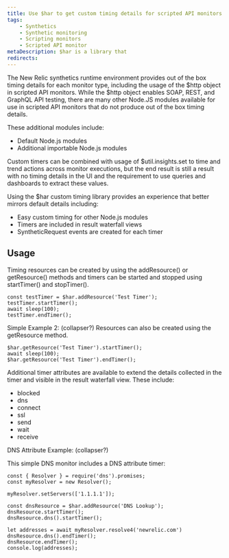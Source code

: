 ```yaml
---
title: Use $har to get custom timing details for scripted API monitors
tags:
    - Synthetics
    - Synthetic monitoring
    - Scripting monitors
    - Scripted API monitor
metaDescription: $har is a library that 
redirects:
---
```


The New Relic synthetics runtime environment provides out of the box timing details for each monitor type, including the usage of the $http object in scripted API monitors. While the $http object enables SOAP, REST, and GraphQL API testing, there are many other Node.JS modules available for use in scripted API monitors that do not produce out of the box timing details.

These additional modules include:

* Default Node.js modules
* Additional importable Node.js modules

Custom timers can be combined with usage of $util.insights.set to time and trend actions across monitor executions, but the end result is still a result with no timing details in the UI and the requirement to use queries and dashboards to extract these values.

Using the $har custom timing library provides an experience that better mirrors default details including:

* Easy custom timing for other Node.js modules
* Timers are included in result waterfall views
* SyntheticRequest events are created for each timer

## Usage

Timing resources can be created by using the addResource() or getResource() methods and timers can be started and stopped using startTimer() and stopTimer().

<CollapserGroup>
  <Collapser
    className="freq-link"
    id="test-timer"
    title="Create a resource named Test Timer"
  >

```
const testTimer = $har.addResource('Test Timer');
testTimer.startTimer();
await sleep(100);
testTimer.endTimer();
```
  </Collapser>
</CollapserGroup>


Simple Example 2: (collapser?)
Resources can also be created using the getResource method.

```
$har.getResource('Test Timer').startTimer();
await sleep(100);
$har.getResource('Test Timer').endTimer();
```

Additional timer attributes are available to extend the details collected in the timer and visible in the result waterfall view. These include:

* blocked
* dns
* connect
* ssl
* send
* wait
* receive

DNS Attribute Example: (collapser?)

This simple DNS monitor includes a DNS attribute timer:

```
const { Resolver } = require('dns').promises;
const myResolver = new Resolver();

myResolver.setServers(['1.1.1.1']);

const dnsResource = $har.addResource('DNS Lookup');
dnsResource.startTimer();
dnsResource.dns().startTimer();

let addresses = await myResolver.resolve4('newrelic.com')
dnsResource.dns().endTimer();
dnsResource.endTimer();
console.log(addresses);
``` 
